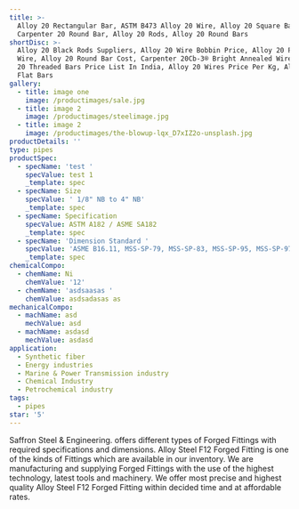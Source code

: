 ```yaml
---
title: >-
  Alloy 20 Rectangular Bar, ASTM B473 Alloy 20 Wire, Alloy 20 Square Bar,
  Carpenter 20 Round Bar, Alloy 20 Rods, Alloy 20 Round Bars
shortDisc: >-
  Alloy 20 Black Rods Suppliers, Alloy 20 Wire Bobbin Price, Alloy 20 Plated
  Wire, Alloy 20 Round Bar Cost, Carpenter 20Cb-3® Bright Annealed Wire, Alloy
  20 Threaded Bars Price List In India, Alloy 20 Wires Price Per Kg, Alloy 20
  Flat Bars 
gallery:
  - title: image one
    image: /productimages/sale.jpg
  - title: image 2
    image: /productimages/steelimage.jpg
  - title: image 2
    image: /productimages/the-blowup-lqx_D7xIZ2o-unsplash.jpg
productDetails: ''
type: pipes
productSpec:
  - specName: 'test '
    specValue: test 1
    _template: spec
  - specName: Size
    specValue: ' 1/8" NB to 4" NB'
    _template: spec
  - specName: Specification
    specValue: ASTM A182 / ASME SA182
    _template: spec
  - specName: 'Dimension Standard '
    specValue: 'ASME B16.11, MSS-SP-79, MSS-SP-83, MSS-SP-95, MSS-SP-97, BS3799'
    _template: spec
chemicalCompo:
  - chemName: Ni
    chemValue: '12'
  - chemName: 'asdsaasas '
    chemValue: asdsadasas as
mechanicalCompo:
  - machName: asd
    mechValue: asd
  - machName: asdasd
    mechValue: asdasd
application:
  - Synthetic fiber
  - Energy industries
  - Marine & Power Transmission industry
  - Chemical Industry
  - Petrochemical industry
tags:
  - pipes
star: '5'
---
```


Saffron Steel & Engineering. offers different types of Forged Fittings with required specifications and dimensions. Alloy Steel F12 Forged Fitting is one of the kinds of Fittings which are available in our inventory. We are manufacturing and supplying Forged Fittings with the use of the highest technology, latest tools and machinery. We offer most precise and highest quality Alloy Steel F12 Forged Fitting within decided time and at affordable rates.
